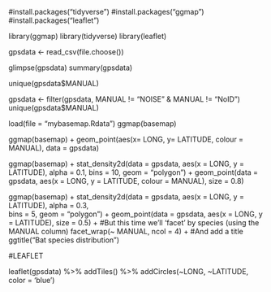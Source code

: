#install.packages("tidyverse")
#install.packages("ggmap")
#install.packages("leaflet")


library(ggmap)
library(tidyverse)
library(leaflet)


gpsdata <- read_csv(file.choose())

glimpse(gpsdata)
summary(gpsdata)

unique(gpsdata$MANUAL)


gpsdata <- filter(gpsdata, MANUAL != "NOISE" & MANUAL != "NoID")
unique(gpsdata$MANUAL)


load(file = "mybasemap.Rdata")
ggmap(basemap)


ggmap(basemap) +
  geom_point(aes(x= LONG, y= LATITUDE, colour = MANUAL), data = gpsdata)



ggmap(basemap) + 
  stat_density2d(data = gpsdata, 
                 aes(x = LONG, y = LATITUDE),  alpha = 0.1,
                 bins = 10, geom = "polygon")  +
  geom_point(data = gpsdata, 
              aes(x = LONG, y = LATITUDE, colour = MANUAL), 
              size = 0.8)



ggmap(basemap) + 
  stat_density2d(data = gpsdata, 
                 aes(x = LONG, y = LATITUDE), alpha = 0.3,  
                 bins = 5, geom = "polygon")  +
  geom_point(data = gpsdata, aes(x = LONG, y = LATITUDE), size = 0.5) +
#But this time we'll 'facet' by species (using the MANUAL column)
  facet_wrap(~ MANUAL, ncol = 4) +
#And add a title
  ggtitle("Bat species distribution")

###########################
#LEAFLET


 leaflet(gpsdata)  %>% 
  addTiles() %>% 
  addCircles(~LONG, ~LATITUDE, color = 'blue') 
  
  